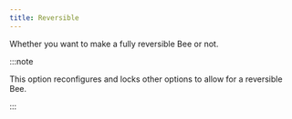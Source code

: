 ```yaml
---
title: Reversible
---
```


Whether you want to make a fully reversible Bee or not.

:::note

This option reconfigures and locks other options to allow for a reversible Bee.

:::
